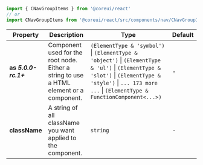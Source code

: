 
```jsx
import { CNavGroupItems } from '@coreui/react'
// or
import CNavGroupItems from '@coreui/react/src/components/nav/CNavGroupItems'
```

| Property | Description | Type | Default |
| --- | --- | --- | --- |
| **as** **_5.0.0-rc.1+_** | Component used for the root node. Either a string to use a HTML element or a component. | `(ElementType & 'symbol')` \| `(ElementType & 'object')` \| `(ElementType & 'ul')` \| `(ElementType & 'slot')` \| `(ElementType & 'style')` \| `... 173 more ...` \| `(ElementType & FunctionComponent<...>)` | - |
| **className** | A string of all className you want applied to the component. | `string` | - |
